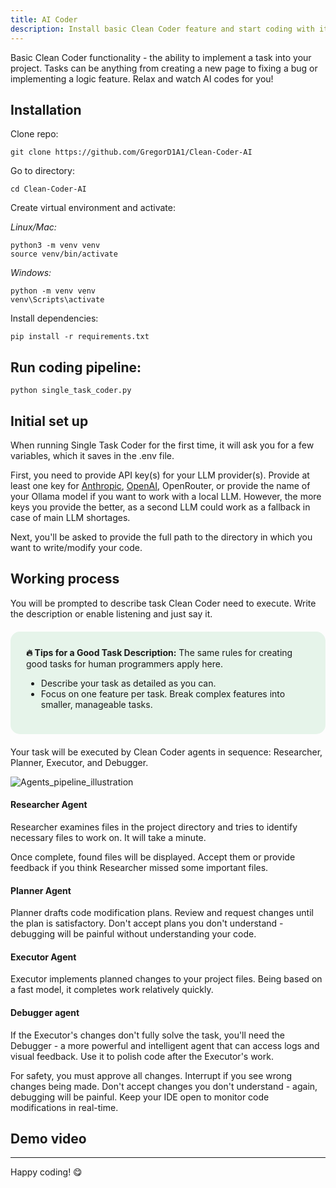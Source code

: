 ```yaml
---
title: AI Coder
description: Install basic Clean Coder feature and start coding with it.
---
```



Basic Clean Coder functionality - the ability to implement a task into your project. Tasks can be anything from creating a new page to fixing a bug or implementing a logic feature. Relax and watch AI codes for you!

## Installation
Clone repo:

```
git clone https://github.com/GregorD1A1/Clean-Coder-AI
```
Go to directory:
```
cd Clean-Coder-AI
```
Create virtual environment and activate:

*Linux/Mac:*
```
python3 -m venv venv
source venv/bin/activate
```
*Windows:*
```
python -m venv venv
venv\Scripts\activate
```
Install dependencies:
```
pip install -r requirements.txt
```

## Run coding pipeline:

```
python single_task_coder.py
```

## Initial set up

When running Single Task Coder for the first time, it will ask you for a few variables, which it saves in the .env file.

First, you need to provide API key(s) for your LLM provider(s). Provide at least one key for [Anthropic](https://www.merge.dev/blog/anthropic-api-key), [OpenAI](https://help.openai.com/en/articles/4936850-where-do-i-find-my-openai-api-key), OpenRouter, or provide the name of your Ollama model if you want to work with a local LLM. However, the more keys you provide the better, as a second LLM could work as a fallback in case of main LLM shortages.

Next, you'll be asked to provide the full path to the directory in which you want to write/modify your code.

## Working process

You will be prompted to describe task Clean Coder need to execute. Write the description or enable listening and just say it.

<div style="background-color: #e6f4ea; border-radius: 15px; padding: 25px; margin: 20px 0;">
<strong>🔥 Tips for a Good Task Description:</strong>
The same rules for creating good tasks for human programmers apply here.
<ul>
<li>Describe your task as detailed as you can.</li>
<li>Focus on one feature per task. Break complex features into smaller, manageable tasks.</li>
</ul>
</div>

Your task will be executed by Clean Coder agents in sequence: Researcher, Planner, Executor, and Debugger.


![Agents_pipeline_illustration](../../../assets/Clean_Coder_diagram.png)

#### Researcher Agent

Researcher examines files in the project directory and tries to identify necessary files to work on. It will take a minute.

Once complete, found files will be displayed. Accept them or provide feedback if you think Researcher missed some important files.

#### Planner Agent

Planner drafts code modification plans. Review and request changes until the plan is satisfactory. Don't accept plans you don't understand - debugging will be painful without understanding your code.

#### Executor Agent

Executor implements planned changes to your project files. Being based on a fast model, it completes work relatively quickly.

#### Debugger agent

If the Executor's changes don't fully solve the task, you'll need the Debugger - a more powerful and intelligent agent that can access logs and visual feedback. Use it to polish code after the Executor's work.

For safety, you must approve all changes. Interrupt if you see wrong changes being made. Don't accept changes you don't understand - again, debugging will be painful. Keep your IDE open to monitor code modifications in real-time.

## Demo video

<VideoEmbed videoId="PEPfDQyGE9w" title="Single task coder" />

---
Happy coding! 😋
